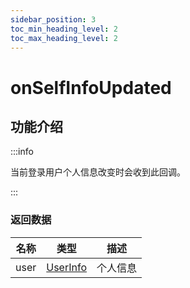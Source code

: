 ```yaml
---
sidebar_position: 3
toc_min_heading_level: 2
toc_max_heading_level: 2
---
```


# onSelfInfoUpdated

## 功能介绍

:::info

当前登录用户个人信息改变时会收到此回调。

:::

### 返回数据

| 名称 | 类型                                          | 描述     |
| ---- | --------------------------------------------- | -------- |
| user | [UserInfo](docs/sdks/class/user/userInfo.mdx) | 个人信息 |
